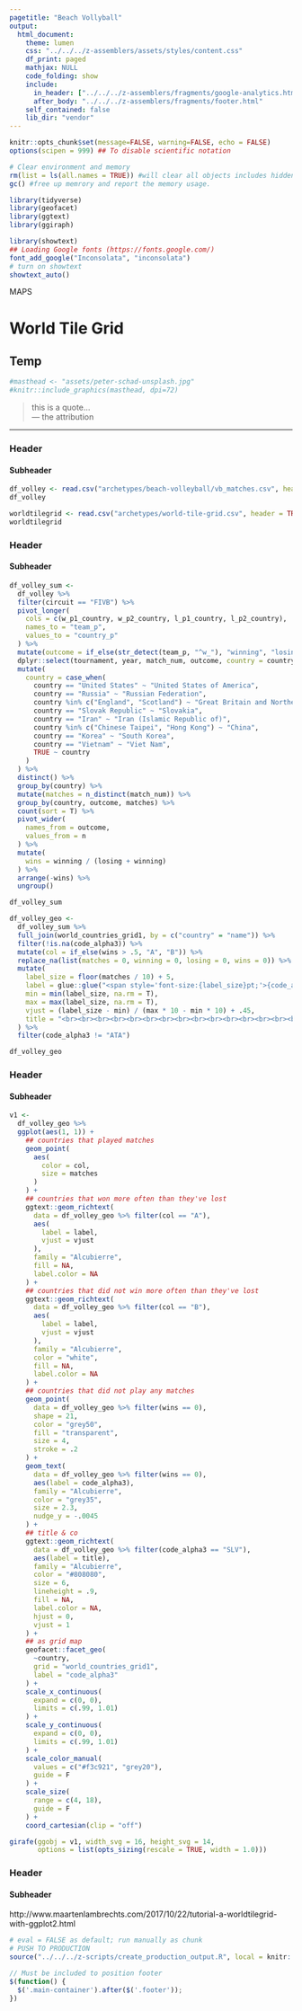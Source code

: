 ```yaml
---
pagetitle: "Beach Vollyball"
output: 
  html_document:
    theme: lumen
    css: "../../../z-assemblers/assets/styles/content.css"
    df_print: paged
    mathjax: NULL
    code_folding: show
    include:
      in_header: ["../../../z-assemblers/fragments/google-analytics.html", "../../../z-assemblers/fragments/header.html"]
      after_body: "../../../z-assemblers/fragments/footer.html"
    self_contained: false
    lib_dir: "vendor"
---
```


```r

knitr::opts_chunk$set(message=FALSE, warning=FALSE, echo = FALSE)
options(scipen = 999) ## To disable scientific notation

# Clear environment and memory
rm(list = ls(all.names = TRUE)) #will clear all objects includes hidden objects.
gc() #free up memrory and report the memory usage.

library(tidyverse)
library(geofacet)
library(ggtext)
library(ggiraph)

library(showtext)
## Loading Google fonts (https://fonts.google.com/)
font_add_google("Inconsolata", "inconsolata")
# turn on showtext
showtext_auto()

```

<div class="activity">
MAPS  
</div>

# World Tile Grid
## Temp


```r

#masthead <- "assets/peter-schad-unsplash.jpg"
#knitr::include_graphics(masthead, dpi=72)

```

> this is a quote...\
--- the attribution\


***

### Header
#### Subheader


```r

df_volley <- read.csv("archetypes/beach-volleyball/vb_matches.csv", header = TRUE)
df_volley

worldtilegrid <- read.csv("archetypes/world-tile-grid.csv", header = TRUE)
worldtilegrid

```


### Header
#### Subheader


```r

df_volley_sum <- 
  df_volley %>% 
  filter(circuit == "FIVB") %>%
  pivot_longer(
    cols = c(w_p1_country, w_p2_country, l_p1_country, l_p2_country),
    names_to = "team_p",
    values_to = "country_p"
  ) %>% 
  mutate(outcome = if_else(str_detect(team_p, "^w_"), "winning", "losing")) %>% 
  dplyr::select(tournament, year, match_num, outcome, country = country_p) %>%
  mutate(
    country = case_when(
      country == "United States" ~ "United States of America",
      country == "Russia" ~ "Russian Federation",
      country %in% c("England", "Scotland") ~ "Great Britain and Northern Ireland",
      country == "Slovak Republic" ~ "Slovakia",
      country == "Iran" ~ "Iran (Islamic Republic of)",
      country %in% c("Chinese Taipei", "Hong Kong") ~ "China",
      country == "Korea" ~ "South Korea",
      country == "Vietnam" ~ "Viet Nam",
      TRUE ~ country
    )
  ) %>% 
  distinct() %>% 
  group_by(country) %>% 
  mutate(matches = n_distinct(match_num)) %>% 
  group_by(country, outcome, matches) %>% 
  count(sort = T) %>% 
  pivot_wider(
    names_from = outcome,
    values_from = n
  ) %>%
  mutate(
    wins = winning / (losing + winning)
  ) %>% 
  arrange(-wins) %>% 
  ungroup()

df_volley_sum

df_volley_geo <-
  df_volley_sum %>% 
  full_join(world_countries_grid1, by = c("country" = "name")) %>% 
  filter(!is.na(code_alpha3)) %>% 
  mutate(col = if_else(wins > .5, "A", "B")) %>% 
  replace_na(list(matches = 0, winning = 0, losing = 0, wins = 0)) %>% 
  mutate(
    label_size = floor(matches / 10) + 5,
    label = glue::glue("<span style='font-size:{label_size}pt;'>{code_alpha3}</span>"),
    min = min(label_size, na.rm = T),
    max = max(label_size, na.rm = T),
    vjust = (label_size - min) / (max * 10 - min * 10) + .45,
    title = "<br><br><br><br><br><br><br><br><br><br><br><br><br><br><br><br><br><br><br><br><br><br><br><br><br><br><br><br><br><br><br><br><br><br><br><span style='color:#ECBF0D;font-size:27pt'>NOT MANY COUNTRIES HAVE MANAGED<br>TO WIN MORE OFTEN THAN THEY LOST<br>MATCHES OF THE FIVB WORLD TOUR —</span><br><span style='color:#808080;font-size:16pt'>MOST AFRICAN COUNTRIES NEVER PARTICIPATED AT ALL</span><span style='color:#808080;font-size:10pt'> (represented by O)</span><span style='font-size:12pt'><br><br>The size of each circle shows the number of matches won per country, the color if they have<br>won more matches than lost or not. The data contains all FIVB world tours from 2000 to 2019.</span><br><br><span style='color:#ab8211;font-size:12pt'>Visualization by Cédric Scherer  •  Data by BigTimeStats</span>"
  ) %>% 
  filter(code_alpha3 != "ATA")

df_volley_geo

```


### Header
#### Subheader


```r

v1 <-
  df_volley_geo %>% 
  ggplot(aes(1, 1)) +
    ## countries that played matches
    geom_point(
      aes(
        color = col,
        size = matches
      )
    ) +
    ## countries that won more often than they've lost
    ggtext::geom_richtext(
      data = df_volley_geo %>% filter(col == "A"),
      aes(
        label = label,
        vjust = vjust
      ),
      family = "Alcubierre",
      fill = NA,
      label.color = NA
    ) +
    ## countries that did not win more often than they've lost
    ggtext::geom_richtext(
      data = df_volley_geo %>% filter(col == "B"),
      aes(
        label = label,
        vjust = vjust
      ),
      family = "Alcubierre",
      color = "white",
      fill = NA,
      label.color = NA
    ) +
    ## countries that did not play any matches
    geom_point(
      data = df_volley_geo %>% filter(wins == 0),
      shape = 21,
      color = "grey50",
      fill = "transparent",
      size = 4,
      stroke = .2
    ) +
    geom_text(
      data = df_volley_geo %>% filter(wins == 0),
      aes(label = code_alpha3),
      family = "Alcubierre",
      color = "grey35",
      size = 2.3,
      nudge_y = -.0045
    ) +
    ## title & co
    ggtext::geom_richtext(
      data = df_volley_geo %>% filter(code_alpha3 == "SLV"),
      aes(label = title),
      family = "Alcubierre",
      color = "#808080",
      size = 6,
      lineheight = .9,
      fill = NA,
      label.color = NA,
      hjust = 0,
      vjust = 1
    ) +
    ## as grid map
    geofacet::facet_geo(
      ~country, 
      grid = "world_countries_grid1", 
      label = "code_alpha3"
    ) +
    scale_x_continuous(
      expand = c(0, 0), 
      limits = c(.99, 1.01)
    ) +
    scale_y_continuous(
      expand = c(0, 0), 
      limits = c(.99, 1.01)
    ) +
    scale_color_manual(
      values = c("#f3c921", "grey20"),
      guide = F
    ) +
    scale_size(
      range = c(4, 18), 
      guide = F
    ) +
    coord_cartesian(clip = "off")

girafe(ggobj = v1, width_svg = 16, height_svg = 14,
       options = list(opts_sizing(rescale = TRUE, width = 1.0)))

```


### Header
#### Subheader

http://www.maartenlambrechts.com/2017/10/22/tutorial-a-worldtilegrid-with-ggplot2.html


```r

# eval = FALSE as default; run manually as chunk
# PUSH TO PRODUCTION
source("../../../z-scripts/create_production_output.R", local = knitr::knit_global())

```


```js

// Must be included to position footer
$(function() {
  $('.main-container').after($('.footer'));
})

```
